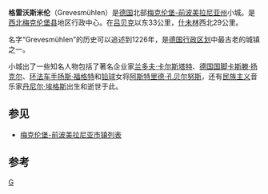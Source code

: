 {{德国城市
| 市旗图 = File:Flagge der Stadt Grevesmühlen.svg
| 市徽图 = File:Wappen der Stadt Grevesmühlen.svg
| 在德国内的位置图 = 
| 所属联邦州 = 梅克伦堡-前波美拉尼亚州
| 所属行政区 = 
| 所属县 = 西北梅克伦堡县
| 坐标纬度 = 53
| 坐标纬度分 = 52
| 坐标经度 = 11
| 坐标经度分 = 10
| 海拔高度 = 40
| 面积 = 52.34
| 人口 = 10,594
| 统计时间 = 2013年12月31日
| 人口密度 = 203
| 邮政编码 = 23936
| 电话区号 = 03881
| 汽车牌号 = NWM
| 政府地址 = Rathausplatz 1<br />23936 Grevesmühlen
| 政府网站 = www.grevesmuehlen.de
|}}

'''格雷沃斯米伦'''（Grevesmühlen）是[[德国|德国]]北部[[梅克伦堡-前波美拉尼亚州|梅克伦堡-前波美拉尼亚州]]小城。是[[西北梅克伦堡县|西北梅克伦堡县]]地区行政中心。在[[吕贝克|吕贝克]]以东33公里，[[什未林|什未林]]西北29公里。

名字“Grevesmühlen”的历史可以追述到1226年，是[[德国行政区划|德国行政区划]]中最古老的城镇之一。

小城出了一些知名人物包括了著名企业家[[兰多夫·卡尔斯塔特|兰多夫·卡尔斯塔特]]、[[德国国家足球队|德国国脚]][[卡斯滕·扬克尔|卡斯滕·扬克尔]]、[[环法自行车赛|环法车手]][[扬斯·福格特|扬斯·福格特]]和[[铅球|铅球]]女将[[阿斯特里德·孔贝尔努斯|阿斯特里德·孔贝尔努斯]]，还有[[民族主义|民族主义]]音乐家[[丹尼尔·埃格斯|丹尼尔·埃格斯]]出生和逝世于此。

== 参见 ==
*[[梅克伦堡-前波美拉尼亚市镇列表|梅克伦堡-前波美拉尼亚市镇列表]]

== 参考 ==
{{reflist}}

{{Authority control}}
[[Category:梅克伦堡-前波美拉尼亚州市镇|G]]